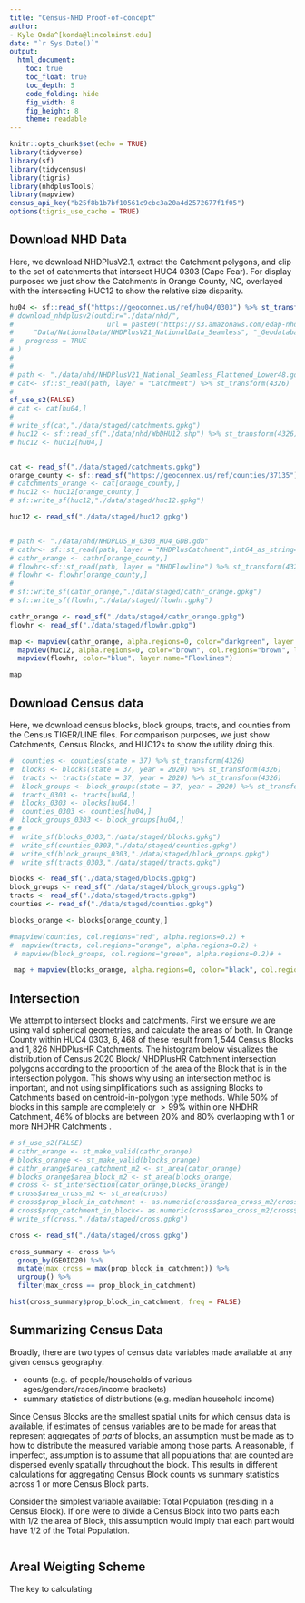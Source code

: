 ```yaml
---
title: "Census-NHD Proof-of-concept"
author: 
- Kyle Onda^[konda@lincolninst.edu]
date: "`r Sys.Date()`"
output:   
  html_document:
    toc: true
    toc_float: true
    toc_depth: 5
    code_folding: hide
    fig_width: 8
    fig_height: 8
    theme: readable
---
```


```r
knitr::opts_chunk$set(echo = TRUE)
library(tidyverse)
library(sf)
library(tidycensus)
library(tigris)
library(nhdplusTools)
library(mapview)
census_api_key("b25f8b1b7bf10561c9cbc3a20a4d2572677f1f05")
options(tigris_use_cache = TRUE)
```

## Download NHD Data

Here, we download NHDPlusV2.1, extract the Catchment polygons, and clip to the set of catchments that intersect HUC4 0303 (Cape Fear). For display purposes we just show the Catchments in Orange County, NC, overlayed with the intersecting HUC12 to show the relative size disparity.

```r
hu04 <- sf::read_sf("https://geoconnex.us/ref/hu04/0303") %>% st_transform(4326)
# download_nhdplusv2(outdir="./data/nhd/",
#                       url = paste0("https://s3.amazonaws.com/edap-nhdplus/NHDPlusV21/",
#     "Data/NationalData/NHDPlusV21_NationalData_Seamless", "_Geodatabase_Lower48_07.7z"),
#   progress = TRUE
# )
# 
# 
# path <- "./data/nhd/NHDPlusV21_National_Seamless_Flattened_Lower48.gdb"
# cat<- sf::st_read(path, layer = "Catchment") %>% st_transform(4326)
# 
sf_use_s2(FALSE)
# cat <- cat[hu04,]
# 
# write_sf(cat,"./data/staged/catchments.gpkg")
# huc12 <- sf::read_sf("./data/nhd/WbDHU12.shp") %>% st_transform(4326)
# huc12 <- huc12[hu04,]


cat <- read_sf("./data/staged/catchments.gpkg")
orange_county <- sf::read_sf("https://geoconnex.us/ref/counties/37135")
# catchments_orange <- cat[orange_county,]
# huc12 <- huc12[orange_county,]
# sf::write_sf(huc12,"./data/staged/huc12.gpkg")

huc12 <- read_sf("./data/staged/huc12.gpkg")


# path <- "./data/nhd/NHDPLUS_H_0303_HU4_GDB.gdb"
# cathr<- sf::st_read(path, layer = "NHDPlusCatchment",int64_as_string=TRUE) %>% st_transform(4326)
# cathr_orange <- cathr[orange_county,]
# flowhr<-sf::st_read(path, layer = "NHDFlowline") %>% st_transform(4326) %>% st_zm()
# flowhr <- flowhr[orange_county,]
# 
# sf::write_sf(cathr_orange,"./data/staged/cathr_orange.gpkg")
# sf::write_sf(flowhr,"./data/staged/flowhr.gpkg")

cathr_orange <- read_sf("./data/staged/cathr_orange.gpkg")
flowhr <- read_sf("./data/staged/flowhr.gpkg")

map <- mapview(cathr_orange, alpha.regions=0, color="darkgreen", layer.name="Catchments", col.regions="darkgreen") +
  mapview(huc12, alpha.regions=0, color="brown", col.regions="brown", lwd=2,layer.name="HUC12") + 
  mapview(flowhr, color="blue", layer.name="Flowlines")

map
```
## Download Census data

Here, we download census blocks, block groups, tracts, and counties from the Census TIGER/LINE files. For comparison purposes, we just show Catchments, Census Blocks, and HUC12s to show the utility doing this.

```r
#  counties <- counties(state = 37) %>% st_transform(4326)
#  blocks <- blocks(state = 37, year = 2020) %>% st_transform(4326)
#  tracts <- tracts(state = 37, year = 2020) %>% st_transform(4326)
#  block_groups <- block_groups(state = 37, year = 2020) %>% st_transform(4326)
#  tracts_0303 <- tracts[hu04,]
#  blocks_0303 <- blocks[hu04,]
#  counties_0303 <- counties[hu04,]
#  block_groups_0303 <- block_groups[hu04,]
# # 
#  write_sf(blocks_0303,"./data/staged/blocks.gpkg")
#  write_sf(counties_0303,"./data/staged/counties.gpkg")
#  write_sf(block_groups_0303,"./data/staged/block_groups.gpkg")
#  write_sf(tracts_0303,"./data/staged/tracts.gpkg")

blocks <- read_sf("./data/staged/blocks.gpkg")
block_groups <- read_sf("./data/staged/block_groups.gpkg")
tracts <- read_sf("./data/staged/tracts.gpkg")
counties <- read_sf("./data/staged/counties.gpkg")

blocks_orange <- blocks[orange_county,]

#mapview(counties, col.regions="red", alpha.regions=0.2) + 
#  mapview(tracts, col.regions="orange", alpha.regions=0.2) + 
 # mapview(block_groups, col.regions="green", alpha.regions=0.2)# + 

 map + mapview(blocks_orange, alpha.regions=0, color="black", col.regions="black", lwd=0.3)

```

## Intersection

We attempt to intersect blocks and catchments. First we ensure we are using valid spherical geometries, and calculate the areas of both. In Orange County within HUC4 0303, $6,468$ of these result from $1,544$ Census Blocks and $1,826$ NHDPlusHR Catchments. The histogram below visualizes the distribution of Census 2020 Block/ NHDPlusHR Catchment intersection polygons according to the proportion of the area of the Block that is in the intersection polygon. This shows why using an intersection method is important, and not using simplifications such as assigning Blocks to Catchments based on centroid-in-polygon type methods. While $50\%$ of blocks in this sample are completely or $>99\%$ within one NHDHR Catchment, $46\%$ of blocks are between $20\%$ and $80\%$ overlapping with 1 or more NHDHR Catchments .

```r
# sf_use_s2(FALSE)
# cathr_orange <- st_make_valid(cathr_orange)
# blocks_orange <- st_make_valid(blocks_orange)
# cathr_orange$area_catchment_m2 <- st_area(cathr_orange)
# blocks_orange$area_block_m2 <- st_area(blocks_orange)
# cross <- st_intersection(cathr_orange,blocks_orange)
# cross$area_cross_m2 <- st_area(cross)
# cross$prop_block_in_catchment <- as.numeric(cross$area_cross_m2/cross$area_block_m2)
# cross$prop_catchment_in_block<- as.numeric(cross$area_cross_m2/cross$area_catchment_m2)
# write_sf(cross,"./data/staged/cross.gpkg")

cross <- read_sf("./data/staged/cross.gpkg")

cross_summary <- cross %>% 
  group_by(GEOID20) %>%
  mutate(max_cross = max(prop_block_in_catchment)) %>%
  ungroup() %>% 
  filter(max_cross == prop_block_in_catchment)

hist(cross_summary$prop_block_in_catchment, freq = FALSE)


```

## Summarizing Census Data

Broadly, there are two types of census data variables made available at any given census geography:

* counts (e.g. of people/households of various ages/genders/races/income brackets)
* summary statistics of distributions (e.g. median household income)

Since Census Blocks are the smallest spatial units for which census data is available, if estimates of census variables are to be made for areas that represent aggregates of *parts* of blocks, an assumption must be made as to how to distribute the measured variable among those parts. A reasonable, if imperfect, assumption is to assume that all populations that are 
counted are dispersed evenly spatially throughout the block. This results in different calculations for aggregating Census Block counts vs summary statistics across 1 or more Census Block parts. 

Consider the simplest variable available: Total Population (residing in a Census Block). If one were to divide a Census Block into two parts each with $1/2$ the area of Block, this assumption would imply that each part would have $1/2$ of the Total Population. 

```r

```


## Areal Weigting Scheme

The key to calculating

